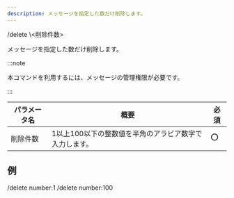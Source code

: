 ```yaml
---
description: メッセージを指定した数だけ削除します。
---
```


<DiscordMessages>
    <DiscordMessage>/delete \<削除件数></DiscordMessage>
</DiscordMessages>
<br/>

メッセージを指定した数だけ削除します。

:::note

本コマンドを利用するには、メッセージの管理権限が必要です。

:::

| パラメータ名 | 概要                            | 必須  |
|--------|-------------------------------|-----|
| 削除件数   | 1以上100以下の整数値を半角のアラビア数字で入力します。 | :o: |

## 例
<DiscordMessages compactMode>
    <DiscordMessage>/delete number:1</DiscordMessage>
    <DiscordMessage>/delete number:100</DiscordMessage>
</DiscordMessages>